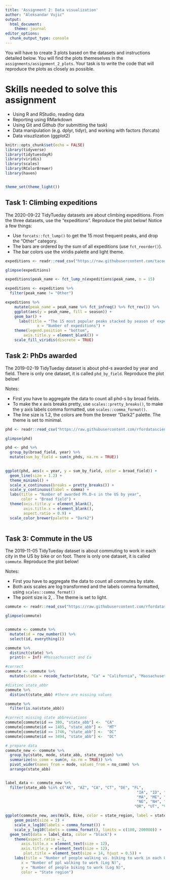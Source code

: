 ```yaml
---
title: 'Assignment 2: Data visualization'
author: "Aleksandar Vujic"
output: 
  html_document: 
    theme: journal
editor_options: 
  chunk_output_type: console
---
```


You will have to create 3 plots based on the datasets and instructions detailed below. You will find the plots themeselves in the `assignments/assignment_2_plots`. Your task is to write the code that will reproduce the plots as closely as possible.

# Skills needed to solve this assignment

-   Using R and RStudio, reading data
-   Reporting using RMarkdown
-   Using Git and Github (for submitting the task)
-   Data manipulation (e.g. dplyr, tidyr), and working with factors (forcats)
-   Data visuzlization (ggplot2)

```r
knitr::opts_chunk$set(echo = FALSE)
library(tidyverse)
library(tidytuesdayR)
library(viridis)
library(scales)
library(RColorBrewer)
library(haven)


theme_set(theme_light())
```

## Task 1: Climbing expeditions

The 2020-09-22 TidyTueday datasets are about climbing expeditions. From the three datasets, use the "expeditions". Reproduce the plot below! Notice a few things:

-   Use `forcats::fct_lump()` to get the 15 most frequent peaks, and drop the "Other" category.
-   The bars are ordered by the sum of all expeditions (use `fct_reorder()`).
-   The bar colors use the viridis palette and light theme.
```r
expeditions <- readr::read_csv("https://raw.githubusercontent.com/tacookson/data/master/himalayan-expeditions/expeditions.csv")

glimpse(expeditions)

expeditions$peak_name <- fct_lump_n(expeditions$peak_name, n = 15)

expeditions <- expeditions %>% 
  filter(peak_name != "Other")

expeditions %>% 
    mutate(peak_name = peak_name %>% fct_infreq() %>% fct_rev()) %>% 
    ggplot(aes(y = peak_name, fill = season)) +
    geom_bar() +
      labs(title = "The 15 most popular peaks stacked by season of expedition", 
              x = "Number of expeditions") +
    theme(legend.position = "bottom",
        axis.title.y = element_blank()) +
    scale_fill_viridis(discrete = TRUE) 

```


## Task 2: PhDs awarded

The 2019-02-19 TidyTueday dataset is about phd-s awarded by year and field. There is only one dataset, it is called `phd_by_field`. Reproduce the plot below!

Notes:

-   First you have to aggregate the data to count all phd-s by broad fields.
-   To make the x axis breaks pretty, use `scales::pretty_breaks()`, to make the y axis labels comma formatted, use `scales::comma_format()`.
-   The line size is 1.2, the colors are from the brewer "Dark2" palette. The theme is set to minimal.

```r

phd <- readr::read_csv("https://raw.githubusercontent.com/rfordatascience/tidytuesday/master/data/2019/2019-02-19/phd_by_field.csv")

glimpse(phd)

phd <- phd %>% 
  group_by(broad_field, year) %>% 
  mutate(sum_by_field = sum(n_phds, na.rm = TRUE))
  

ggplot(phd, aes(x = year, y = sum_by_field, color = broad_field)) +
  geom_line(size = 1.2) +
  theme_minimal() + 
  scale_x_continuous(breaks = pretty_breaks()) + 
  scale_y_continuous(label = comma) +
  labs(title = "Number of awarded Ph.D-s in the US by year",
       color = "Broad field") +
  theme(axis.title.y = element_blank(),
        axis.title.x = element_blank(),
        aspect.ratio = 0.9) +
  scale_color_brewer(palette = "Dark2")
  
```

## Task 3: Commute in the US

The 2019-11-05 TidyTueday dataset is about commuting to work in each city in the US by bike or on foot. There is only one dataset, it is called `commute`. Reproduce the plot below!

Notes:

-   First you have to aggregate the data to count all commutes by state.
-   Both axis scales are log transformed and the labels comma formatted, using `scales::comma_format()`
-   The point size is 2, . The theme is set to light.

```r


commute <- readr::read_csv("https://raw.githubusercontent.com/rfordatascience/tidytuesday/master/data/2019/2019-11-05/commute.csv")

glimpse(commute)


commute <- commute %>% 
  mutate(id = row_number()) %>% 
  select(id, everything())

commute %>% 
  distinct(state) %>% 
  print(n = Inf) #Massachussett and Ca

#correct 
commute <- commute %>% 
  mutate(state = recode_factor(state, "Ca" = "California", "Massachusett" = "Massachusetts"))

#distinc state_abbr
commute %>% 
  distinct(state_abb) #there are missing values

commute %>% 
  filter(is.na(state_abb))

#correct missing state abbreviations
commute[commute$id == 380, "state_abb"] <-  "CA"
commute[commute$id == 1405, "state_abb"] <-  "MT"
commute[commute$id == 1746, "state_abb"] <-  "DC"
commute[commute$id == 3494, "state_abb"] <-  "DC"

# prepare data
commute_new <- commute %>% 
  group_by(state, mode, state_abb, state_region) %>% 
  summarize(no_comm = sum(n, na.rm = TRUE)) %>% 
  pivot_wider(names_from = mode, values_from = no_comm) %>% 
  arrange(state_abb)


label_data <- commute_new %>% 
  filter(state_abb %in% c("AK", "AZ", "CA", "CT", "DE", "FL", 
                                                          "IA", "ID", "IL", "IN", "KS", "LA",
                                                          "MA", "ME", "MI", "MN", "MT", "ND", 
                                                          "NE", "NH", "NJ", "NY", "RI", "OH", 
                                                         "OR", "UT", "VT", "WA", "WY"))

ggplot(commute_new, aes(Walk, Bike, color = state_region, label = state_abb)) +
    geom_point(size = 2) + 
    scale_x_log10(labels = comma_format()) + 
    scale_y_log10(labels = comma_format(), limits = c(100, 200000)) +
  geom_text(data = label_data, color = "black") +
    theme(aspect.ratio = 1,
       axis.title.x = element_text(size = 12),
       axis.title.y = element_text(size = 12),
        plot.title = element_text(size = 14, hjust = 0.5)) +
    labs(title = "Number of people walking vs. biking to work in each US state", 
       x = "Number of ppl walking to work (Log N)",
       y = "Number of people biking to work (Log N)",
       color = "State region")
```



